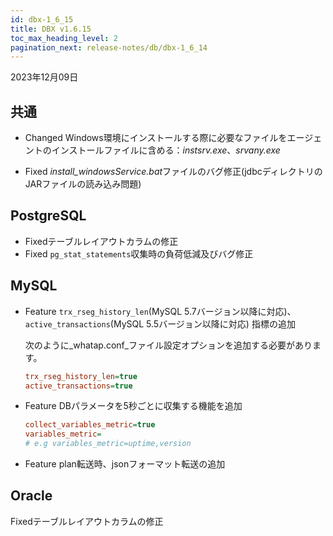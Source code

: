 ```yaml
---
id: dbx-1_6_15
title: DBX v1.6.15
toc_max_heading_level: 2
pagination_next: release-notes/db/dbx-1_6_14
---
```


2023年12月09日

## 共通

-   <Status>Changed</Status> Windows環境にインストールする際に必要なファイルをエージェントのインストールファイルに含める：<em>instsrv.exe</em>、<em>srvany.exe</em>

-   <Status>Fixed</Status> <em>install_windowsService.bat</em>ファイルのバグ修正(jdbcディレクトリのJARファイルの読み込み問題)

## PostgreSQL

-   <Status>Fixed</Status>テーブルレイアウトカラムの修正
-   <Status>Fixed</Status> <code>pg_stat_statements</code>収集時の負荷低減及びバグ修正

## MySQL

-   <Status>Feature</Status> <code>trx_rseg_history_len</code>(MySQL 5.7バージョン以降に対応)、 <code>active_transactions</code>(MySQL 5.5バージョン以降に対応) 指標の追加

    次のように_whatap.conf_ファイル設定オプションを追加する必要があります。

    ```ini title="whatap.conf"
    trx_rseg_history_len=true
    active_transactions=true
    ```

-   <Status>Feature</Status> DBパラメータを5秒ごとに収集する機能を追加

    ```ini title="whatap.conf"
    collect_variables_metric=true
    variables_metric=
    # e.g variables_metric=uptime,version
    ```

-   <Status>Feature</Status> plan転送時、jsonフォーマット転送の追加

## Oracle

<Status>Fixed</Status>テーブルレイアウトカラムの修正
